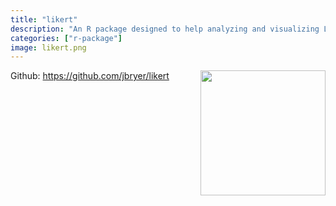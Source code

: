 ```yaml
---
title: "likert"
description: "An R package designed to help analyzing and visualizing Likert type items. <img src='http://www.r-pkg.org/badges/version/likert' alt='CRAN Version' />"
categories: ["r-package"]
image: likert.png
---
```


<a href='https://github.com/jbryer/likert'><img src='likert.png' align="right" width="200" /></a> 

Github: [https://github.com/jbryer/likert](https://github.com/jbryer/likert)
